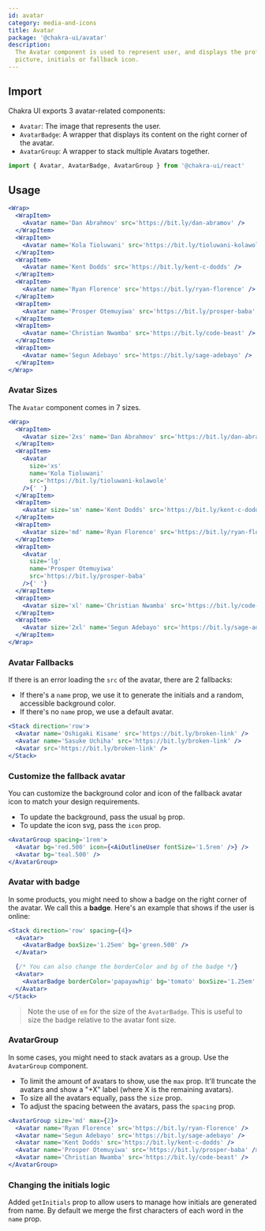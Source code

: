 ```yaml
---
id: avatar
category: media-and-icons
title: Avatar
package: '@chakra-ui/avatar'
description:
  The Avatar component is used to represent user, and displays the profile
  picture, initials or fallback icon.
---
```


## Import

Chakra UI exports 3 avatar-related components:

- `Avatar`: The image that represents the user.
- `AvatarBadge`: A wrapper that displays its content on the right corner of the
  avatar.
- `AvatarGroup`: A wrapper to stack multiple Avatars together.

```js
import { Avatar, AvatarBadge, AvatarGroup } from '@chakra-ui/react'
```

## Usage

```jsx
<Wrap>
  <WrapItem>
    <Avatar name='Dan Abrahmov' src='https://bit.ly/dan-abramov' />
  </WrapItem>
  <WrapItem>
    <Avatar name='Kola Tioluwani' src='https://bit.ly/tioluwani-kolawole' />
  </WrapItem>
  <WrapItem>
    <Avatar name='Kent Dodds' src='https://bit.ly/kent-c-dodds' />
  </WrapItem>
  <WrapItem>
    <Avatar name='Ryan Florence' src='https://bit.ly/ryan-florence' />
  </WrapItem>
  <WrapItem>
    <Avatar name='Prosper Otemuyiwa' src='https://bit.ly/prosper-baba' />
  </WrapItem>
  <WrapItem>
    <Avatar name='Christian Nwamba' src='https://bit.ly/code-beast' />
  </WrapItem>
  <WrapItem>
    <Avatar name='Segun Adebayo' src='https://bit.ly/sage-adebayo' />
  </WrapItem>
</Wrap>
```

### Avatar Sizes

The `Avatar` component comes in 7 sizes.

```jsx
<Wrap>
  <WrapItem>
    <Avatar size='2xs' name='Dan Abrahmov' src='https://bit.ly/dan-abramov' />
  </WrapItem>
  <WrapItem>
    <Avatar
      size='xs'
      name='Kola Tioluwani'
      src='https://bit.ly/tioluwani-kolawole'
    />{' '}
  </WrapItem>
  <WrapItem>
    <Avatar size='sm' name='Kent Dodds' src='https://bit.ly/kent-c-dodds' />{' '}
  </WrapItem>
  <WrapItem>
    <Avatar size='md' name='Ryan Florence' src='https://bit.ly/ryan-florence' />{' '}
  </WrapItem>
  <WrapItem>
    <Avatar
      size='lg'
      name='Prosper Otemuyiwa'
      src='https://bit.ly/prosper-baba'
    />{' '}
  </WrapItem>
  <WrapItem>
    <Avatar size='xl' name='Christian Nwamba' src='https://bit.ly/code-beast' />{' '}
  </WrapItem>
  <WrapItem>
    <Avatar size='2xl' name='Segun Adebayo' src='https://bit.ly/sage-adebayo' />{' '}
  </WrapItem>
</Wrap>
```

### Avatar Fallbacks

If there is an error loading the `src` of the avatar, there are 2 fallbacks:

- If there's a `name` prop, we use it to generate the initials and a random,
  accessible background color.
- If there's no `name` prop, we use a default avatar.

```jsx
<Stack direction='row'>
  <Avatar name='Oshigaki Kisame' src='https://bit.ly/broken-link' />
  <Avatar name='Sasuke Uchiha' src='https://bit.ly/broken-link' />
  <Avatar src='https://bit.ly/broken-link' />
</Stack>
```

### Customize the fallback avatar

You can customize the background color and icon of the fallback avatar icon to
match your design requirements.

- To update the background, pass the usual `bg` prop.
- To update the icon svg, pass the `icon` prop.

```jsx
<AvatarGroup spacing='1rem'>
  <Avatar bg='red.500' icon={<AiOutlineUser fontSize='1.5rem' />} />
  <Avatar bg='teal.500' />
</AvatarGroup>
```

### Avatar with badge

In some products, you might need to show a badge on the right corner of the
avatar. We call this a **badge**. Here's an example that shows if the user is
online:

```jsx
<Stack direction='row' spacing={4}>
  <Avatar>
    <AvatarBadge boxSize='1.25em' bg='green.500' />
  </Avatar>

  {/* You can also change the borderColor and bg of the badge */}
  <Avatar>
    <AvatarBadge borderColor='papayawhip' bg='tomato' boxSize='1.25em' />
  </Avatar>
</Stack>
```

> Note the use of `em` for the size of the `AvatarBadge`. This is useful to size
> the badge relative to the avatar font size.

### AvatarGroup

In some cases, you might need to stack avatars as a group. Use the `AvatarGroup`
component.

- To limit the amount of avatars to show, use the `max` prop. It'll truncate the
  avatars and show a "+X" label (where X is the remaining avatars).
- To size all the avatars equally, pass the `size` prop.
- To adjust the spacing between the avatars, pass the `spacing` prop.

```jsx
<AvatarGroup size='md' max={2}>
  <Avatar name='Ryan Florence' src='https://bit.ly/ryan-florence' />
  <Avatar name='Segun Adebayo' src='https://bit.ly/sage-adebayo' />
  <Avatar name='Kent Dodds' src='https://bit.ly/kent-c-dodds' />
  <Avatar name='Prosper Otemuyiwa' src='https://bit.ly/prosper-baba' />
  <Avatar name='Christian Nwamba' src='https://bit.ly/code-beast' />
</AvatarGroup>
```

### Changing the initials logic

Added `getInitials` prop to allow users to manage how initials are generated
from name. By default we merge the first characters of each word in the `name`
prop.

